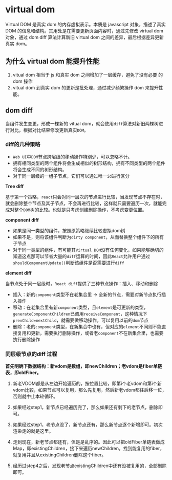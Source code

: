 # virtual dom

Virtual DOM 是真实 dom 的内存虚拟表示。本质是 javascript 对象，描述了真实 DOM 的信息和结构。其用处是在需要更新页面内容时，通过先修改 virtual dom 对象，通过 dom diff 算法计算新旧 virtual dom 之间的差异，最后根据差异更新真实 dom。

## 为什么 virtual dom 能提升性能

1. vitual dom 相当于 js 和真实 dom 之间增加了一层缓存，避免了没有必要 的 dom 操作
2. vitual dom 到真实 dom 的更新是批处理，通过减少频繁操作 dom 来提升性能。

## dom diff

当组件发生变更，形成一棵新的 vitual dom，就会使用`diff`算法对新旧两棵树进行对比，根据对比结果修改更新真实`DOM`。

### diff的几种策略

- `Web UI`中`DOM`节点跨层级的移动操作特别少，可以忽略不计。
- 拥有相同类型的两个组件将会生成相似的树形结构，拥有不同类型的两个组件将会生成不同的树形结构。
- 对于同一层级的一组子节点，它们可以通过唯一`id`进行区分

**Tree diff**

基于第一个策略，`react`只会对同一层次的节点进行比较，当发现节点不存在时，就会删除整个节点及其子节点，不会再进行比较，这样就只需要遍历一次，就能完成对整个`DOM`树的比较。也就是只考虑创建删除操作，不考虑变更位置。

**component diff**

- 如果是同一类型的组件，按照原策略继续比较虚拟dom树
- 如果不是，则将该组件判断为`dirty component`，从而替换整个组件下的所有子节点
- 对于同一类型的组件，有可能其`Virtual DOM`没有任何变化，如果能够确切的知道这点那可以节省大量的`diff`运算的时间，因此`React`允许用户通过`shouldComponentUpdate()`判断该组件是否需要进行`diff`

**element diff**

当节点处于同一层级时，`React diff`提供了三种节点操作：插入、移动和删除

- 插入：新的`component`类型不在老集合里 -> 全新的节点，需要对新节点执行插入操作
- 移动：在老集合里有新`component`类型，且`element`是可更新的类型，`generateComponentChildren`已调用`receiveComponent`，这种情况下`prevChild=nextChild`，就需要做移动操作，可以复用以前的`dom`节点
- 删除：老的`component`类型，在新集合中也有，但对应的`element`不同则不能直接复用和更新，需要执行删除操作，或者老`component`不在新集合里，也需要执行删除操作

### 同层级节点的diff 过程

**首先明确下数据结构：新vdom是数组，即newChildren；老vdom是fiber单链表，即oldFiber。**

1. 新老VDOM都是从左边开始遍历的，按位置比较，即第i个老vdom和第i个新vdom比较，如果节点可以复用，那么先复用，然后新老vdom都往后移一位，否则就中止本轮循环。

2. 如果经过step1，新节点已经遍历完了，那么如果还有剩下的老节点，删除即可。

3. 如果经过step1，老节点没了，新节点还有，那么新节点逐个新增即可。初次渲染走的就是这里。

4. 走到现在，新老节点都还有，但是是乱序的。因此可以把oldFiber单链表做成Map，即existingChildren，接下来遍历newChildren，找到能复用的fiber，就复用并且从existingChildren删除这个fiber。

5. 经历过step4之后，发现老节点existingChildren中还有没被复用的，全部删除即可。